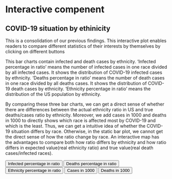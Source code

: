 # Interactive compenent

## COVID-19 situation by ethinicity 

This is a consolidation of our previous findings. This interactive plot enables readers to compare different statistics of their interests by themselves by clicking on different buttons

This bar charts contain infected and death cases by ethnicity. 'Infected percentage in ratio' means the number of infected cases in one race divided by all infected cases. It shows the distribution of COVID-19 infected cases by ethnicity. 'Deaths percentage in ratio' means the number of death cases in one race divided by all deaths cases. It shows the distribution of COVID-19 death cases by ethnicity. 'Ethnicity percentage in ratio' means the distribution of the US population by ethnicity.

By comparing these three bar charts, we can get a direct sense of whether there are differences between the actual ethnicity ratio in US and true deaths/cases ratio by ethnicity. Moreover, we add cases in 1000 and deaths in 1000 to directly shows which race is affected most by COVID-19 and which is the least.  Thus, we can get a intuitive idea of whether the COVID-19 situation differs by race. Otherwise, in the static bar plot, we cannot get the direct sense of how the ratio change by race. An interactive map has the advantages to compare both how ratio differs by ethnicity and how ratio differs in expected value(real ethnicity ratio) and true value(real death cases/infected races).


<script src="https://d3js.org/d3.v6.min.js"></script>


<!-- Add 3 buttons -->
<button onclick="update(data1)">Infected percentage in ratio</button>
<button onclick="update(data2)">Deaths percentage in ratio</button>
<button onclick="update(data3)">Ethnicity percentage in ratio</button>
<button onclick="update(data4)">Cases in 1000</button>
<button onclick="update(data5)">Deaths in 1000</button>




<!-- Create a div where the graph will take place -->
<div id="my_dataviz"></div>


<script>

// create 2 data_set
var data1 = [
   {group: "White", value: 58},
   {group: "Hispanic", value: 24.1},
   {group: "Black", value: 13.0},
   {group: "Asian", value: 3.1},
   {group: "AIAN", value: 1.2},
   {group: "Multiracial", value: 0.9},
   {group: "NHPI", value: 0.31}
  
];

var data2 = [
   {group: "White", value: 61},
   {group: "Hispanic", value: 18.8},
   {group: "Black", value: 15.1},
   {group: "Asian", value: 3.5},
   {group: "AIAN", value: 1},
   {group: "Multiracial", value: 0.4},
   {group: "NHPI", value: 0.2}
  
];

var data3 = [
   {group: "White", value: 61.2},
   {group: "Hispanic", value: 15.3},
   {group: "Black", value: 13.4},
   {group: "Asian", value: 5.9},
   {group: "AIAN", value: 1.3},
   {group: "Multiracial", value: 2.7},
   {group: "NHPI", value: 0.2}
];

var data4 = [
   {group: "White", value: 52.4},
   {group: "Hispanic", value: 87.7},
   {group: "Black", value: 53.9},
   {group: "Asian", value: 5.9},
   {group: "AIAN", value: 28.9},
   {group: "Multiracial", value: 18.5},
   {group: "NHPI", value: 76.1}
];

var data5 = [
   {group: "White", value: 1.5},
   {group: "Hispanic", value: 1.8},
   {group: "Black", value: 1.6},
   {group: "Asian", value: 0.9},
   {group: "AIAN", value: 1.1},
   {group: "Multiracial", value: 0.2},
   {group: "NHPI", value: 1.2}
];

// set the dimensions and margins of the graph
var margin = {top: 20, right: 3, bottom: 20, left: 60},
    width = 460 - margin.left - margin.right,
    height = 400 - margin.top - margin.bottom;

// append the svg object to the body of the page
var svg = d3.select("#my_dataviz")
  .append("svg")
    .attr("width", width + margin.left + margin.right)
    .attr("height", height + margin.top + margin.bottom)
  .append("g")
    .attr("transform",
          "translate(" + margin.left + "," + margin.top + ")");

// X axis
var x = d3.scaleBand()
  .range([ 0, width ])
  .domain(data1.map(function(d) { return d.group; }))
  .padding(0.2);
svg.append("g")
  .attr("transform", "translate(0," + height + ")")
  .call(d3.axisBottom(x))

// Add Y axis
var y = d3.scaleLinear()
  .domain([0, 100])
  .range([ height, 0]);
svg.append("g")
  .attr("class", "myYaxis")
  .call(d3.axisLeft(y));

// A function that create / update the plot for a given variable:
function update(data) {

  var u = svg.selectAll("rect")
    .data(data)

  u
    .enter()
    .append("rect")
    .merge(u)
    .transition()
    .duration(1000)
      .attr("x", function(d) { return x(d.group); })
      .attr("y", function(d) { return y(d.value); })
      .attr("width", x.bandwidth())
      .attr("height", function(d) { return height - y(d.value); })
      .attr("fill", "#69b3b2")
}

// Initialize the plot with the first dataset
update(data1)

</script>
